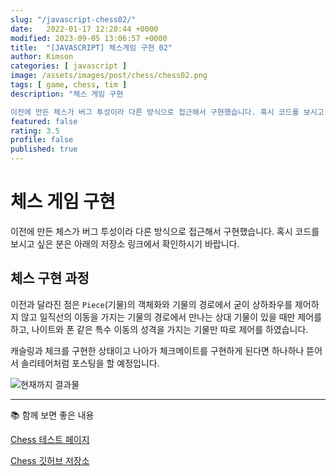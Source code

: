```yaml
---
slug: "/javascript-chess02/"
date:   2022-01-17 12:20:44 +0000
modified: 2023-09-05 13:06:57 +0000
title:  "[JAVASCRIPT] 체스게임 구현 02"
author: Kimson
categories: [ javascript ]
image: /assets/images/post/chess/chess02.png
tags: [ game, chess, tim ]
description: "체스 게임 구현

이전에 만든 체스가 버그 투성이라 다른 방식으로 접근해서 구현했습니다. 혹시 코드를 보시고 싶은 분은 아래의 저장소 링크에서 확인하시기 바랍니다."
featured: false
rating: 3.5
profile: false
published: true
---
```


# 체스 게임 구현

이전에 만든 체스가 버그 투성이라 다른 방식으로 접근해서 구현했습니다. 혹시 코드를 보시고 싶은 분은 아래의 저장소 링크에서 확인하시기 바랍니다.

## 체스 구현 과정

이전과 달라진 점은 `Piece`(기물)의 객체화와 기물의 경로에서 굳이 상하좌우를 제어하지 않고 일직선의 이동을 가지는 기물의 경로에서 만나는 상대 기물이 있을 때만 제어를 하고, 나이트와 폰 같은 특수 이동의 성격을 가지는 기물만 따로 제어를 하였습니다.

캐슬링과 체크를 구현한 상태이고 나아가 체크메이트를 구현하게 된다면 하나하나 뜯어서 솔리테어처럼 포스팅을 할 예정입니다.

![현재까지 결과물](/assets/images/post/chess/chess02.png)

---

📚 함께 보면 좋은 내용

[Chess 테스트 페이지](https://kkn1125.github.io/chess/)

[Chess 깃허브 저장소](https://github.com/kkn1125/chess/)
